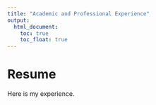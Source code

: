 ```yaml
---
title: "Academic and Professional Experience"
output: 
  html_document:
    toc: true
    toc_float: true
---
```


# Resume

Here is my experience.